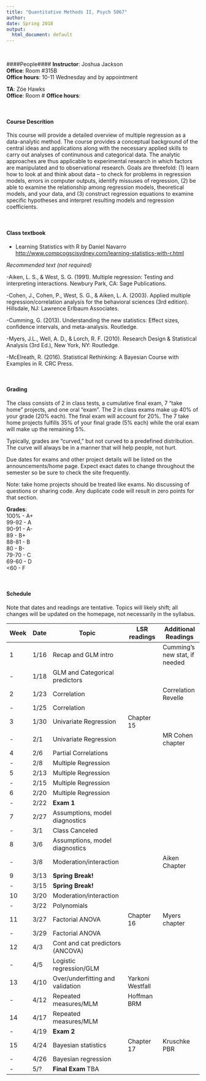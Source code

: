 ```yaml
---
title: "Quantitative Methods II, Psych 5067"
author: 
date: Spring 2018
output:
  html_document: default
---
```

<br>  

####People#### 
**Instructor**: Joshua Jackson  
**Office**: Room #315B  
**Office hours**: 10-11 Wednesday and by appointment  

**TA**: Zöe Hawks  
**Office**: Room #
**Office hours**: 

<br>  

#### Course Descrition#### 

This course will provide a detailed overview of multiple regression as a data-analytic method. The course provides a conceptual background of the central ideas and applications along with the necessary applied skills to carry out analyses of continunous and categorical data. The analytic approaches are thus applicable to experimental research in which factors are manipulated and to observational research. Goals are threefold: (1) learn how to look at and think about data – to check for problems in regression models, errors in computer outputs, identify missuses of regression, (2) be able to examine the relationship among regression models, theoretical models, and your data, and (3) construct regression equations to examine specific hypotheses and interpret resulting models and regression coefficients. 

<br>  

#### Class textbook#### 

- Learning Statistics with R by Daniel Navarro <http://www.compcogscisydney.com/learning-statistics-with-r.html>

*Recommended text (not required)*

-Aiken, L. S., & West, S. G. (1991). Multiple regression: Testing and interpreting interactions. Newbury Park, CA: Sage Publications.

-Cohen, J., Cohen, P., West, S. G., & Aiken, L. A. (2003). Applied multiple regression/correlation analysis for the behavioral sciences (3rd edition). Hillsdale, NJ: Lawrence Erlbaum Associates.

-Cumming, G. (2013). Understanding the new statistics: Effect sizes, confidence intervals, and meta-analysis. Routledge.

-Myers, J.L., Well, A. D., & Lorch, R. F. (2010). Research Design & Statistical Analysis (3rd Ed.), New York, NY: Routledge. 

-McElreath, R. (2016). Statistical Rethinking: A Bayesian Course with Examples in R. CRC Press. 

<br>  

#### Grading#### 
The class consists of 2 in class tests, a cumulative final exam,  7 "take home" projects, and one oral "exam". The 2 in class exams make up 40% of your grade (20% each). The final exam will account for 20%.  The 7 take home projects fulfills 35% of your final grade (5% each) while the oral exam will make up the remaining 5%. 

Typically, grades are "curved," but not curved to a predefined distribution. The curve will always be in a manner that will help people, not hurt. 

Due dates for exams and other project details will be listed on the announcements/home page. Expect exact dates to change throughout the semester so be sure to check the site frequently. 

Note: take home projects should be treated like exams. No discussing of questions or sharing code. Any duplicate code will result in zero points for that section. 

**Grades**:   
100%   - A+  
99-92 - A  
90-91 - A-  
89    - B+  
88-81 - B  
80    - B-  
79-70 - C  
69-60 - D  
<60   - F  
  
  <br>  
  
#### Schedule####  

Note that dates and readings are tentative. Topics will likely shift; all changes will be updated on the homepage, not necessarily in the syllabus. 

| Week | Date  |  Topic                                 |LSR readings       | Additional Readings  |
-------|-------|----------------------------------------|--------------------|----------------------|
| 1    | 1/16  | Recap and GLM intro                 |                   |Cumming's new stat, if needed|
| -    | 1/18  | GLM and Categorical predictors         |                    |                      |
| 2    | 1/23  | Correlation                            |                    | Correlation Revelle  |
| -    | 1/25  | Correlation                  |                  |                      |
| 3    | 1/30  | Univariate Regression                 |   Chapter 15                 |                      |
| -    | 2/1   | Univariate Regression                   |                  |  MR Cohen chapter     |
| 4    | 2/6   | Partial Correlations                    |                  |                      |
| -    | 2/8   | Multiple Regression                    |                  |      |
| 5    | 2/13  | Multiple Regression                    |                  |                      |
| -    | 2/15  | Multiple Regression         |                  |                      |
| 6    | 2/20  | Multiple Regression                             |                    |                      |
| -    | 2/22  | **Exam 1**          |                    |                      |
| 7    | 2/27  | Assumptions, model diagnostics                  |                    |        |
| -    | 3/1   | Class Canceled                         |                    |                      |
| 8    | 3/6   |  Assumptions, model diagnostics                 |                    |                      |
| -    | 3/8   |  Moderation/interaction                     |                     | Aiken  Chapter        |
| 9    | 3/13  | **Spring Break!**                    |                      |                      |
| -    | 3/15  | **Spring Break!**                     |                     |                      |
| 10   | 3/20  |  Moderation/interaction                     |                   |          |
| -    | 3/22  |  Polynomials                         |                      |                      |
| 11   | 3/27  |  Factorial ANOVA     |    Chapter 16                    |        Myers chapter              |
| -    | 3/29  |  Factorial ANOVA             |                     |       |
| 12   | 4/3   | Cont and cat predictors (ANCOVA)     |                      |                      |
| -    | 4/5   |  Logistic regression/GLM     |                   |     |Cohen Logistic Chapter 
| 13   | 4/10  | Over/underfitting and validation              |      Yarkoni Westfall     |    |
| -    | 4/12  | Repeated measures/MLM               |   Hoffman BRM                     |                      |
| 14   | 4/17  | Repeated measures/MLM                                                 |                      |
| -    | 4/19  | **Exam 2**                 |             |          |
| 15   | 4/24  | Bayesian statistics                  |  Chapter 17                    | Kruschke PBR                     |
| -    | 4/26  | Bayesian regression                        |                      |                      |
| -    | 5/?   | **Final Exam** TBA                   |                      |                      |


